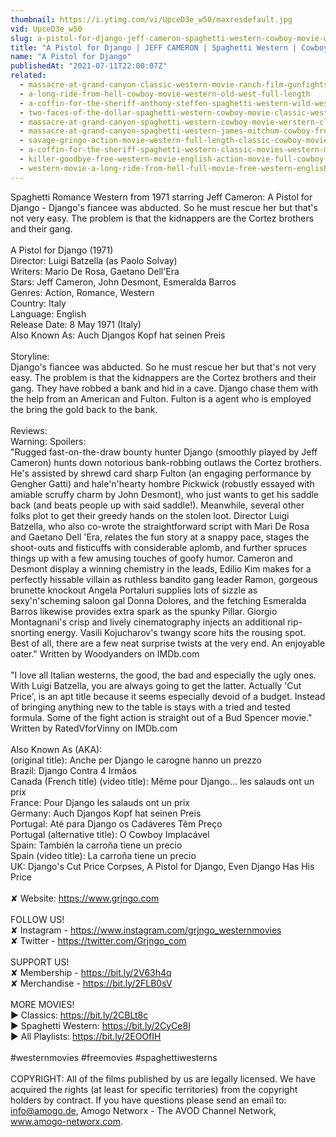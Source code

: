 ```yaml
---
thumbnail: https://i.ytimg.com/vi/UpceD3e_w50/maxresdefault.jpg
vid: UpceD3e_w50
slug: a-pistol-for-django-jeff-cameron-spaghetti-western-cowboy-movie-wild-west-english
title: "A Pistol for Django | JEFF CAMERON | Spaghetti Western | Cowboy Movie | Wild West | English"
name: "A Pistol for Django"
publishedAt: "2021-07-11T22:00:07Z"
related:
  - massacre-at-grand-canyon-classic-western-movie-ranch-film-gunfights
  - a-long-ride-from-hell-cowboy-movie-western-old-west-full-length
  - a-coffin-for-the-sheriff-anthony-steffen-spaghetti-western-wild-west-english
  - two-faces-of-the-dollar-spaghetti-western-cowboy-movie-classic-western-english
  - massacre-at-grand-canyon-spaghetti-western-cowboy-movie-werstern-classic-english
  - massacre-at-grand-canyon-spaghetti-western-james-mitchum-cowboy-free-westerns
  - savage-gringo-action-movie-western-full-length-classic-cowboy-movie-english
  - a-coffin-for-the-sheriff-spaghetti-western-classic-movies-western-movie-cowboy-film
  - killer-goodbye-free-western-movie-english-action-movie-full-cowboy-film
  - western-movie-a-long-ride-from-hell-full-movie-free-western-english
---
```


Spaghetti Romance Western from 1971 starring Jeff Cameron: A Pistol for Django - Django's fiancee was abducted. So he must rescue her but that's not very easy. The problem is that the kidnappers are the Cortez brothers and their gang.<br />
<br />
A Pistol for Django (1971)<br />
Director: Luigi Batzella (as Paolo Solvay)<br />
Writers: Mario De Rosa, Gaetano Dell'Era <br />
Stars: Jeff Cameron, John Desmont, Esmeralda Barros<br />
Genres: Action, Romance, Western <br />
Country: Italy<br />
Language: English<br />
Release Date: 8 May 1971 (Italy) <br />
Also Known As: Auch Djangos Kopf hat seinen Preis <br />
<br />
Storyline:<br />
Django's fiancee was abducted. So he must rescue her but that's not very easy. The problem is that the kidnappers are the Cortez brothers and their gang. They have robbed a bank and hid in a cave. Django chase them with the help from an American and Fulton. Fulton is a agent who is employed the bring the gold back to the bank.<br />
<br />
Reviews:<br />
Warning: Spoilers:<br />
"Rugged fast-on-the-draw bounty hunter Django (smoothly played by Jeff Cameron) hunts down notorious bank-robbing outlaws the Cortez brothers. He's assisted by shrewd card sharp Fulton (an engaging performance by Gengher Gatti) and hale'n'hearty hombre Pickwick (robustly essayed with amiable scruffy charm by John Desmont), who just wants to get his saddle back (and beats people up with said saddle!). Meanwhile, several other folks plot to get their greedy hands on the stolen loot. Director Luigi Batzella, who also co-wrote the straightforward script with Mari De Rosa and Gaetano Dell 'Era, relates the fun story at a snappy pace, stages the shoot-outs and fisticuffs with considerable aplomb, and further spruces things up with a few amusing touches of goofy humor. Cameron and Desmont display a winning chemistry in the leads, Edilio Kim makes for a perfectly hissable villain as ruthless bandito gang leader Ramon, gorgeous brunette knockout Angela Portaluri supplies lots of sizzle as sexy'n'scheming saloon gal Donna Dolores, and the fetching Esmeralda Barros likewise provides extra spark as the spunky Pillar. Giorgio Montagnani's crisp and lively cinematography injects an additional rip-snorting energy. Vasili Kojucharov's twangy score hits the rousing spot. Best of all, there are a few neat surprise twists at the very end. An enjoyable oater." Written by Woodyanders on IMDb.com <br />
<br />
"I love all Italian westerns, the good, the bad and especially the ugly ones. With Luigi Batzella, you are always going to get the latter. Actually 'Cut Price', is an apt title because it seems especially devoid of a budget. Instead of bringing anything new to the table is stays with a tried and tested formula. Some of the fight action is straight out of a Bud Spencer movie." Written by RatedVforVinny on IMDb.com <br />
<br />
Also Known As (AKA):<br />
(original title): Anche per Django le carogne hanno un prezzo<br />
Brazil: Django Contra 4 Irmãos<br />
Canada (French title) (video title): Même pour Django... les salauds ont un prix<br />
France: Pour Django les salauds ont un prix<br />
Germany: Auch Djangos Kopf hat seinen Preis<br />
Portugal: Até para Django os Cadáveres Têm Preço<br />
Portugal (alternative title): O Cowboy Implacável<br />
Spain: También la carroña tiene un precio<br />
Spain (video title): La carroña tiene un precio<br />
UK: Django's Cut Price Corpses, A Pistol for Django, Even Django Has His Price<br />
<br />
✘ Website: https://www.grjngo.com<br />
<br />
FOLLOW US!<br />
✘ Instagram - https://www.instagram.com/grjngo_westernmovies<br />
✘ Twitter - https://twitter.com/Grjngo_com<br />
<br />
SUPPORT US!<br />
✘ Membership - https://bit.ly/2V63h4q<br />
✘ Merchandise - https://bit.ly/2FLB0sV<br />
<br />
MORE MOVIES! <br />
► Classics: https://bit.ly/2CBLt8c <br />
► Spaghetti Western: https://bit.ly/2CyCe8I <br />
► All Playlists: https://bit.ly/2EOOfIH <br />
<br />
#westernmovies #freemovies #spaghettiwesterns<br />
<br />
COPYRIGHT: All of the films published by us are legally licensed. We have acquired the rights (at least for specific territories) from the copyright holders by contract. If you have questions please send an email to: info@amogo.de, Amogo Networx - The AVOD Channel Network, www.amogo-networx.com.